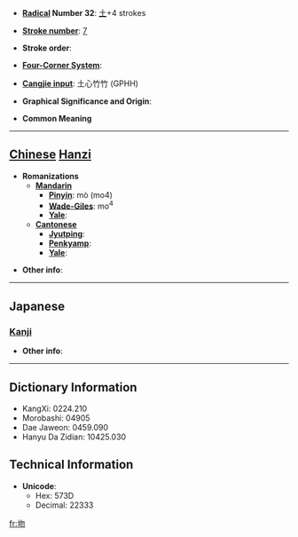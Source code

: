 * '''[[Wiktionary:Chinese radical index| Radical]] Number 32''': [[Wiktionary:Chinese radical index 土|土]]+4 strokes

* '''[[Wiktionary:Chinese total strokes index|Stroke number]]''': [[Wiktionary:Chinese total strokes index 7|7]]

* '''Stroke order''': 

* '''[[Wiktionary:Chinese four corner index|Four-Corner System]]''': 

* '''[[Wiktionary:Chinese Cangjie index|Cangjie input]]''': 土心竹竹 (GPHH)

* '''Graphical Significance and Origin''': 

* '''Common Meaning'''

----

== [[Chinese]] [[Hanzi]] ==

* '''Romanizations'''
** '''[[Mandarin]]'''
*** '''[[Pinyin]]''': mò (mo4)
*** '''[[Wade-Giles]]''': mo<sup>4</sup>
*** '''[[Yale]]''': 
** '''[[Cantonese]]'''
*** '''[[Jyutping]]''':
*** '''[[Penkyamp]]''': 
*** '''[[Yale]]''': 

* '''Other info''': 

----

==Japanese==
===[[Kanji]]===
{{kanji|on readings=[[ぼつ]] (botsu), [[もち]] (mochi)|kun readings=[[うめる]] (umeru)}}

* '''Other info''':  

----

== Dictionary Information ==

* KangXi: 0224.210
* Morobashi: 04905
* Dae Jaweon: 0459.090
* Hanyu Da Zidian: 10425.030

== Technical Information ==

* '''Unicode''':
** Hex: 573D
** Decimal: 22333

[[fr:圽]]